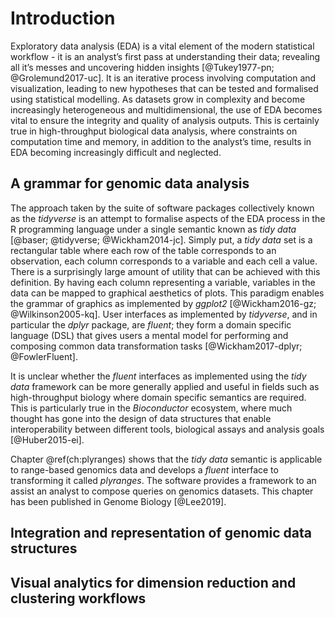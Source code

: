 # Introduction {#ch:intro}

Exploratory data analysis (EDA) is a vital element of the modern 
statistical workflow - it is an analyst’s first pass at 
understanding their data; revealing all it’s messes and 
uncovering hidden insights [@Tukey1977-pn; @Grolemund2017-uc]. 
It is an iterative process involving computation and visualization,
leading to new hypotheses that can be tested and formalised using 
statistical modelling. As datasets grow in complexity and become
increasingly heterogeneous and multidimensional, 
the use of EDA becomes vital to ensure the integrity and quality of analysis 
outputs. This is certainly true in high-throughput biological 
data analysis, where constraints on computation time and memory, in addition
to the analyst's time, results in EDA becoming increasingly difficult and 
neglected. 





## A grammar for genomic data analysis

The approach taken by the suite of software packages collectively known as the 
*tidyverse*  is an attempt to formalise aspects of the EDA process in the R
programming language under a single semantic known as *tidy data* 
[@baser; @tidyverse; @Wickham2014-jc]. Simply put, a *tidy data* set is a 
rectangular table where each row of the table corresponds to an  observation, 
each column corresponds to a variable and each cell a value. There is a 
surprisingly large amount of utility that can be achieved with this definition. 
By having each column representing a variable, variables in the data can be mapped
to graphical aesthetics of plots. This paradigm enables the grammar of graphics 
as implemented by *ggplot2* [@Wickham2016-gz; @Wilkinson2005-kq]. User interfaces
as implemented by *tidyverse*, and in particular the *dplyr* package, are *fluent*; 
they form a domain specific language (DSL) that gives users a mental model 
for performing and composing common data transformation tasks 
[@Wickham2017-dplyr; @FowlerFluent].

It is unclear whether the *fluent* interfaces as implemented using the
*tidy data* framework can be more generally applied and useful
in fields such as high-throughput biology where domain specific semantics are 
required. This is particularly true in the *Bioconductor* ecosystem, where much 
thought has gone into the design of data structures that enable interoperability
between different tools, biological assays and analysis goals [@Huber2015-ei].

Chapter \@ref(ch:plyranges) shows that the *tidy data* semantic is applicable
to range-based genomics data and develops a *fluent* interface to transforming
it called *plyranges*. The software provides a framework to an assist
an analyst to compose queries on genomics datasets. This chapter has been 
published in Genome Biology [@Lee2019].

## Integration and representation of genomic data structures 



## Visual analytics for dimension reduction and clustering workflows





